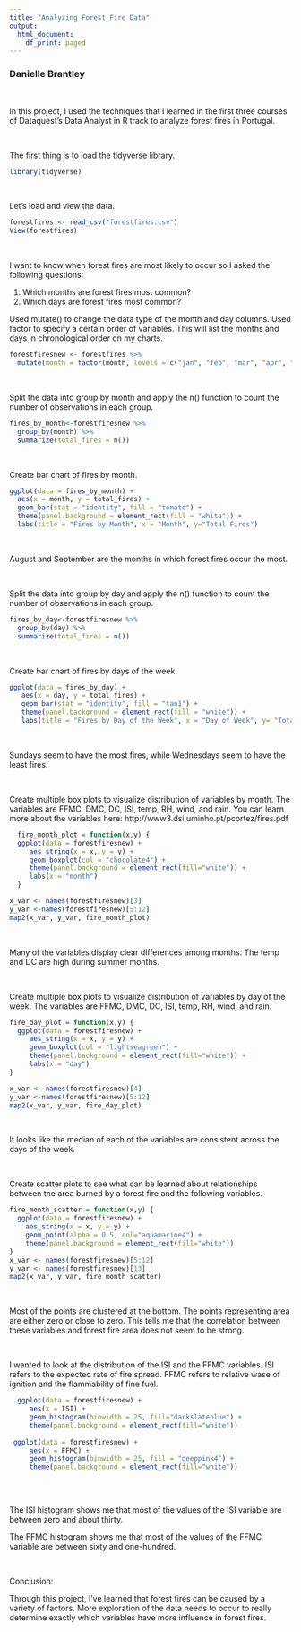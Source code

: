 ```yaml
---
title: "Analyzing Forest Fire Data"
output:
  html_document:
    df_print: paged
---
```

### Danielle Brantley

&nbsp;
&nbsp;

In this project, I used the techniques that I learned in the first three courses of Dataquest's Data Analyst in R track to analyze forest fires in Portugal. 

&nbsp;

The first thing is to load the tidyverse library. 
```r
library(tidyverse)
```
&nbsp;
&nbsp;


Let's load and view the data.
```r
forestfires <- read_csv("forestfires.csv")
View(forestfires)
```
&nbsp;
&nbsp;
&nbsp;

I want to know when forest fires are most likely to occur so I asked the following questions:

  1. Which months are forest fires most common? 
  2. Which days are forest fires most common?

Used mutate() to change the data type of the month and day columns. Used factor to specify a certain order of variables. This will list the months and days in chronological order on my charts.
```r
forestfiresnew <- forestfires %>% 
  mutate(month = factor(month, levels = c("jan", "feb", "mar", "apr", "may", "jun", "jul", "aug", "sep", "oct", "nov", "dec")), day = factor(day, levels = c("sun", "mon", "tue", "wed", "thu", "fri", "sat")))
```
&nbsp;
&nbsp;
&nbsp;

Split the data into group by month and apply the n() function to count the number of observations in each group.
```r
fires_by_month<-forestfiresnew %>% 
  group_by(month) %>%
  summarize(total_fires = n())
```
&nbsp;
&nbsp;
&nbsp;


Create bar chart of fires by month.
```r
ggplot(data = fires_by_month) +
  aes(x = month, y = total_fires) +
  geom_bar(stat = "identity", fill = "tomato") +
  theme(panel.background = element_rect(fill = "white")) +
  labs(title = "Fires by Month", x = "Month", y="Total Fires")
```
&nbsp;
&nbsp;
&nbsp;

August and September are the months in which forest fires occur the most.

&nbsp;
&nbsp;
&nbsp;

Split the data into group by day and apply the n() function to count the number of observations in each group.
```r
fires_by_day<-forestfiresnew %>% 
  group_by(day) %>%
  summarize(total_fires = n())
```
&nbsp;
&nbsp;
&nbsp;


Create bar chart of fires by days of the week.
```r
ggplot(data = fires_by_day) +
   aes(x = day, y = total_fires) +
   geom_bar(stat = "identity", fill = "tan1") +
   theme(panel.background = element_rect(fill = "white")) +
   labs(title = "Fires by Day of the Week", x = "Day of Week", y= "Total Fires")
```
&nbsp;
&nbsp;
&nbsp;

Sundays seem to have the most fires, while Wednesdays seem to have the least fires.

&nbsp;
&nbsp;
&nbsp;

Create multiple box plots to visualize distribution of variables by month. The variables are FFMC, DMC, DC, ISI, temp, RH, wind, and rain. You can learn more about the variables here: http://www3.dsi.uminho.pt/pcortez/fires.pdf
```r
  fire_month_plot = function(x,y) {
  ggplot(data = forestfiresnew) +
     aes_string(x = x, y = y) +
     geom_boxplot(col = "chocolate4") +
     theme(panel.background = element_rect(fill="white")) +
     labs(x = "month")
  }

x_var <- names(forestfiresnew)[3]
y_var <-names(forestfiresnew)[5:12]
map2(x_var, y_var, fire_month_plot)
```
&nbsp;
&nbsp;
&nbsp;

Many of the variables display clear differences among months. The temp and DC are high during summer months.

&nbsp;
&nbsp;
&nbsp;

Create multiple box plots to visualize distribution of variables by day of the week. The variables are FFMC, DMC, DC, ISI, temp, RH, wind, and rain.
```r
fire_day_plot = function(x,y) {
  ggplot(data = forestfiresnew) +
     aes_string(x = x, y = y) +
     geom_boxplot(col = "lightseagreen") +
     theme(panel.background = element_rect(fill="white")) +
     labs(x = "day")
}

x_var <- names(forestfiresnew)[4]
y_var <-names(forestfiresnew)[5:12]
map2(x_var, y_var, fire_day_plot)
```
&nbsp;
&nbsp;
&nbsp;

It looks like the median of each of the variables are consistent across the days of the week.

&nbsp;
&nbsp;
&nbsp;


Create scatter plots to see what can be learned about relationships between the area burned by a forest fire and the following variables. 
```r
fire_month_scatter = function(x,y) {
  ggplot(data = forestfiresnew) +
    aes_string(x = x, y = y) +
    geom_point(alpha = 0.5, col="aquamarine4") +
    theme(panel.background = element_rect(fill="white")) 
}
x_var <- names(forestfiresnew)[5:12]
y_var <- names(forestfiresnew)[13]
map2(x_var, y_var, fire_month_scatter)
```
&nbsp;
&nbsp;
&nbsp;

Most of the points are clustered at the bottom. The points representing area are either zero or close to zero. This tells me that the correlation between these variables and forest fire area does not seem to be strong.


&nbsp;
&nbsp;
&nbsp;

I wanted to look at the distribution of the ISI and the FFMC variables. ISI refers to the expected rate of fire spread. FFMC refers to relative wase of ignition and the flammability of fine fuel.
```r

  ggplot(data = forestfiresnew) +
     aes(x = ISI) +
     geom_histogram(binwidth = 25, fill="darkslateblue") +
     theme(panel.background = element_rect(fill="white"))
  
 ggplot(data = forestfiresnew) +
     aes(x = FFMC) +
     geom_histogram(binwidth = 25, fill = "deeppink4") +
     theme(panel.background = element_rect(fill="white"))
  
```
&nbsp;
&nbsp;
&nbsp;

The ISI histogram shows me that most of the values of the ISI variable are between zero and about thirty. 

The FFMC histogram shows me that most of the values of the FFMC variable are between sixty and one-hundred.

&nbsp;
&nbsp;
&nbsp;

Conclusion:

Through this project, I've learned that forest fires can be caused by a variety of factors. More exploration of the data needs to occur to really determine exactly which variables have more influence in forest fires. 